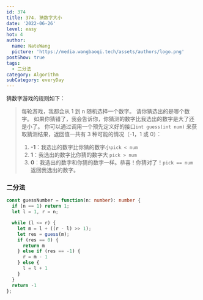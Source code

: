```yaml
---
id: 374
title: 374. 猜数字大小
date: '2022-06-26'
level: easy
hot: 4
author:
  name: NateWang
  picture: 'https://media.wangbaoqi.tech/assets/authors/logo.png'
postShow: true
tags:
  - 二分法
category: Algorithm
subCategory: everyDay
---
```



猜数字游戏的规则如下：

>每轮游戏，我都会从 1 到 n 随机选择一个数字。 请你猜选出的是哪个数字。
>如果你猜错了，我会告诉你，你猜测的数字比我选出的数字是大了还是小了。
>你可以通过调用一个预先定义好的接口`int guess(int num)` 来获取猜测结果，返回值一共有 3 种可能的情况（-1，1 或 0）：
>1. **-1**：我选出的数字比你猜的数字小`pick < num`
>2. **1**：我选出的数字比你猜的数字大 `pick > num`
>3. **0**：我选出的数字和你猜的数字一样。恭喜！你猜对了！`pick == num`
>返回我选出的数字。



### 二分法

```ts
const guessNumber = function(n: number): number {
  if (n == 1) return 1;
  let l = 1, r = n;

  while (l <= r) {
    let m = l + ((r - l) >> 1);
    let res = guess(m);
    if (res == 0) {
      return m
    } else if (res == -1) {
      r = m - 1
    } else {
      l = l + 1
    }
  }
  return -1
};
```